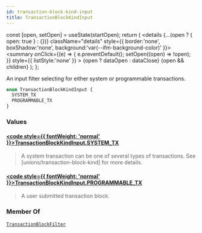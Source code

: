 ```yaml
---
id: transaction-block-kind-input
title: TransactionBlockKindInput
---
```









  const [open, setOpen] = useState(startOpen);
  return (
    <details {...(open ? { open: true } : {})} className="details" style={{ border:'none', boxShadow:'none', background:'var(--ifm-background-color)' }}>
      <summary
        onClick={(e) => {
          e.preventDefault();
          setOpen((open) => !open);
        }}
        style={{ listStyle:'none' }}
      >
      {open ? dataOpen : dataClose}
      </summary>
      {open && children}
    </details>
  );
};








An input filter selecting for either system or programmable transactions.


```graphql
enum TransactionBlockKindInput {
  SYSTEM_TX
  PROGRAMMABLE_TX
}
```




### Values

#### [<code style={{ fontWeight: 'normal' }}>TransactionBlockKindInput.<b>SYSTEM_TX</b></code>](#)  
> 
> 
> A system transaction can be one of several types of transactions.
> See [unions/transaction-block-kind] for more details.
> 

#### [<code style={{ fontWeight: 'normal' }}>TransactionBlockKindInput.<b>PROGRAMMABLE_TX</b></code>](#)  
> 
> 
> A user submitted transaction block.
> 



### Member Of

[`TransactionBlockFilter`](/references/sui-api/sui-graphql/reference/inputs/transaction-block-filter)  <Badge class="badge badge--secondary" text="input"/>


